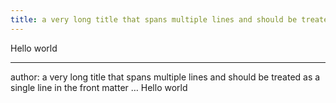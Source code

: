 ```yaml
---
title: a very long title that spans multiple lines and should be treated as a single line in the front matter
---
```

Hello world

---
author: a very long title that spans multiple lines and should be treated as a single line in the front matter
...
Hello world
